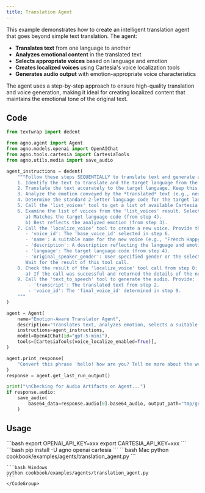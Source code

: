 ```yaml
---
title: Translation Agent
---
```

This example demonstrates how to create an intelligent translation agent that goes beyond simple text translation. The agent:

- **Translates text** from one language to another
- **Analyzes emotional content** in the translated text
- **Selects appropriate voices** based on language and emotion
- **Creates localized voices** using Cartesia's voice localization tools
- **Generates audio output** with emotion-appropriate voice characteristics

The agent uses a step-by-step approach to ensure high-quality translation and voice generation, making it ideal for creating localized content that maintains the emotional tone of the original text.

## Code

```python cookbook/examples/agents/translation_agent.py
from textwrap import dedent

from agno.agent import Agent
from agno.models.openai import OpenAIChat
from agno.tools.cartesia import CartesiaTools
from agno.utils.media import save_audio

agent_instructions = dedent(
    """Follow these steps SEQUENTIALLY to translate text and generate a localized voice note:
    1. Identify the text to translate and the target language from the user request.
    2. Translate the text accurately to the target language. Keep this translated text for the final audio generation step.
    3. Analyze the emotion conveyed by the *translated* text (e.g., neutral, happy, sad, angry, etc.).
    4. Determine the standard 2-letter language code for the target language (e.g., 'fr' for French, 'es' for Spanish).
    5. Call the 'list_voices' tool to get a list of available Cartesia voices. Wait for the result.
    6. Examine the list of voices from the 'list_voices' result. Select the 'id' of an *existing* voice that:
       a) Matches the target language code (from step 4).
       b) Best reflects the analyzed emotion (from step 3).
    7. Call the 'localize_voice' tool to create a new voice. Provide the following arguments:
       - 'voice_id': The 'base_voice_id' selected in step 6.
       - 'name': A suitable name for the new voice (e.g., "French Happy Female").
       - 'description': A description reflecting the language and emotion.
       - 'language': The target language code (from step 4).
       - 'original_speaker_gender': User specified gender or the selected base voice gender.
       Wait for the result of this tool call.
    8. Check the result of the 'localize_voice' tool call from step 8:
       a) If the call was successful and returned the details of the newly created voice, extract the 'id' of this **new** voice. This is the 'final_voice_id'.
    9. Call the 'text_to_speech' tool to generate the audio. Provide:
        - 'transcript': The translated text from step 2.
        - 'voice_id': The 'final_voice_id' determined in step 9.
    """
)

agent = Agent(
    name="Emotion-Aware Translator Agent",
    description="Translates text, analyzes emotion, selects a suitable voice,creates a localized voice, and generates a voice note (audio file) using Cartesia TTStools.",
    instructions=agent_instructions,
    model=OpenAIChat(id="gpt-5-mini"),
    tools=[CartesiaTools(voice_localize_enabled=True)],
)

agent.print_response(
    "Convert this phrase 'hello! how are you? Tell me more about the weather in Paris?' to French and create a voice note"
)
response = agent.get_last_run_output()

print("\nChecking for Audio Artifacts on Agent...")
if response.audio:
    save_audio(
        base64_data=response.audio[0].base64_audio, output_path="tmp/greeting.mp3"
    )

```

## Usage

<Steps>
  <Snippet file="create-venv-step.mdx" />

  <Step title="Set your API key">
    ```bash
    export OPENAI_API_KEY=xxx
    export CARTESIA_API_KEY=xxx
    ```
  </Step>

  <Step title="Install libraries">
    ```bash
    pip install -U agno openai cartesia
    ```
  </Step>

  <Step title="Run Agent">
    <CodeGroup>
    ```bash Mac
    python cookbook/examples/agents/translation_agent.py
    ```

    ```bash Windows
    python cookbook/examples/agents/translation_agent.py
    ```
    </CodeGroup>
  </Step>
</Steps>
